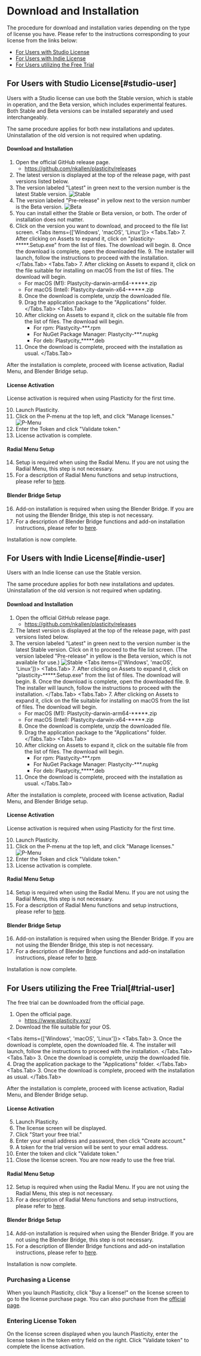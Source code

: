 
# Download and Installation

The procedure for download and installation varies depending on the type of license you have. Please refer to the instructions corresponding to your license from the links below:
- [For Users with Studio License](#studio-user)
- [For Users with Indie License](#indie-user)
- [For Users utilizing the Free Trial](#trial-user)

## For Users with Studio License[#studio-user]

Users with a Studio license can use both the Stable version, which is stable in operation, and the Beta version, which includes experimental features.
Both Stable and Beta versions can be installed separately and used interchangeably.

The same procedure applies for both new installations and updates. Uninstallation of the old version is not required when updating.

#### Download and Installation
1. Open the official GitHub release page.
   - https://github.com/nkallen/plasticity/releases
2. The latest version is displayed at the top of the release page, with past versions listed below.
3. The version labeled "Latest" in green next to the version number is the latest Stable version.
   ![Stable](/img/download-latest.png)
4. The version labeled "Pre-release" in yellow next to the version number is the Beta version.
   ![Beta](/img/download-beta.png)
5. You can install either the Stable or Beta version, or both. The order of installation does not matter.
6. Click on the version you want to download, and proceed to the file list screen.
<Tabs items={['Windows', 'macOS', 'Linux']}>
   <Tabs.Tab>
   7. After clicking on Assets to expand it, click on "plasticity-*****.Setup.exe" from the list of files. The download will begin.
   8. Once the download is complete, open the downloaded file.
   9. The installer will launch, follow the instructions to proceed with the installation.
   </Tabs.Tab>
   <Tabs.Tab>
   7. After clicking on Assets to expand it, click on the file suitable for installing on macOS from the list of files. The download will begin.
      - For macOS (M1): Plastycity-darwin-arm64-*****.zip
      - For macOS (Intel): Plastycity-darwin-x64-*****.zip
   8. Once the download is complete, unzip the downloaded file.
   9. Drag the application package to the "Applications" folder.
   </Tabs.Tab>
   <Tabs.Tab>
   7. After clicking on Assets to expand it, click on the suitable file from the list of files. The download will begin.
      - For rpm: Plastycity-***.rpm
      - For NuGet Package Manager: Plastycity-***.nupkg	
      - For deb: Plastycity_*****.deb
   8. Once the download is complete, proceed with the installation as usual.
   </Tabs.Tab>
</Tabs>

After the installation is complete, proceed with license activation, Radial Menu, and Blender Bridge setup.

#### License Activation

License activation is required when using Plasticity for the first time.

10. Launch Plasticity.
11. Click on the P-menu at the top left, and click "Manage licenses."
   ![P-Menu](/img/p-menu.png)
12. Enter the Token and click "Validate token."
13. License activation is complete.

#### Radial Menu Setup
14. Setup is required when using the Radial Menu. If you are not using the Radial Menu, this step is not necessary.
15. For a description of Radial Menu functions and setup instructions, please refer to [here](../plasticity-essentials/radial-menu).

#### Blender Bridge Setup
16. Add-on installation is required when using the Blender Bridge. If you are not using the Blender Bridge, this step is not necessary.
17. For a description of Blender Bridge functions and add-on installation instructions, please refer to [here](../blender/introduction-blender-bridge).

Installation is now complete.

## For Users with Indie License[#indie-user]

Users with an Indie license can use the Stable version.

The same procedure applies for both new installations and updates. Uninstallation of the old version is not required when updating.

#### Download and Installation
1. Open the official GitHub release page.
   - https://github.com/nkallen/plasticity/releases
2. The latest version is displayed at the top of the release page, with past versions listed below.
3. The version labeled "Latest" in green next to the version number is the latest Stable version. Click on it to proceed to the file list screen. (The version labeled "Pre-release" in yellow is the Beta version, which is not available for use.)
   ![Stable](/img/download-latest.png)
<Tabs items={['Windows', 'macOS', 'Linux']}>
   <Tabs.Tab>
   7. After clicking on Assets to expand it, click on "plasticity-*****.Setup.exe" from the list of files. The download will begin.
   8. Once the download is complete, open the downloaded file.
   9. The installer will launch, follow the instructions to proceed with the installation.
   </Tabs.Tab>
   <Tabs.Tab>
   7. After clicking on Assets to expand it, click on the file suitable for installing on macOS from the list of files. The download will begin.
      - For macOS (M1): Plastycity-darwin-arm64-*****.zip
      - For macOS (Intel): Plastycity-darwin-x64-*****.zip
   8. Once the download is complete, unzip the downloaded file.
   9. Drag the application package to the "Applications" folder.
   </Tabs.Tab>
   <Tabs.Tab>
   7. After clicking on Assets to expand it, click on the suitable file from the list of files. The download will begin.
      - For rpm: Plastycity-***.rpm
      - For NuGet Package Manager: Plastycity-***.nupkg	
      - For deb: Plastycity_*****.deb
   8. Once the download is complete, proceed with the installation as usual.
   </Tabs.Tab>
</Tabs>

After the installation is complete, proceed with license activation, Radial Menu, and Blender Bridge setup.

#### License Activation

License activation is required when using Plasticity for the first time.

10. Launch Plasticity.
11. Click on the P-menu at the top left, and click "Manage licenses."
   ![P-Menu](/img/p-menu.png)
12. Enter the Token and click "Validate token."
13. License activation is complete.

#### Radial Menu Setup
14. Setup is required when using the Radial Menu. If you are not using the Radial Menu, this step is not necessary.
15. For a description of Radial Menu functions and setup instructions, please refer to [here](../plasticity-essentials/radial-menu).

#### Blender Bridge Setup
16. Add-on installation is required when using the Blender Bridge. If you are not using the Blender Bridge, this step is not necessary.
17. For a description of Blender Bridge functions and add-on installation instructions, please refer to [here](../blender/introduction-blender-bridge).

Installation is now complete.

## For Users utilizing the Free Trial[#trial-user]

The free trial can be downloaded from the official page.

1. Open the official page.
   - https://www.plasticity.xyz/
2. Download the file suitable for your OS.

<Tabs items={['Windows', 'macOS', 'Linux']}>
   <Tabs.Tab>
   3. Once the download is complete, open the downloaded file.
   4. The installer will launch, follow the instructions to proceed with the installation.
   </Tabs.Tab>
   <Tabs.Tab>
   3. Once the download is complete, unzip the downloaded file.
   4. Drag the application package to the "Applications" folder.
   </Tabs.Tab>
   <Tabs.Tab>
   3. Once the download is complete, proceed with the installation as usual.
   </Tabs.Tab>
</Tabs>

After the installation is complete, proceed with license activation, Radial Menu, and Blender Bridge setup.

#### License Activation
5. Launch Plasticity.
6. The license screen will be displayed.
7. Click "Start your free trial."
8. Enter your email address and password, then click "Create account."
9. A token for the trial version will be sent to your email address.
10. Enter the token and click "Validate token."
11. Close the license screen. You are now ready to use the free trial.

#### Radial Menu Setup
12. Setup is required when using the Radial Menu. If you are not using the Radial Menu, this step is not necessary.
13. For a description of Radial Menu functions and setup instructions, please refer to [here](../plasticity-essentials/radial-menu).

#### Blender Bridge Setup
14. Add-on installation is required when using the Blender Bridge. If you are not using the Blender Bridge, this step is not necessary.
15. For a description of Blender Bridge functions and add-on installation instructions, please refer to [here](../blender/introduction-blender-bridge).

Installation is now complete.

### Purchasing a License
When you launch Plasticity, click "Buy a license!" on the license screen to go to the license purchase page. You can also purchase from the [official page](https://www.plasticity.xyz/#pricing).

### Entering License Token
On the license screen displayed when you launch Plasticity, enter the license token in the token entry field on the right. Click "Validate token" to complete the license activation.

